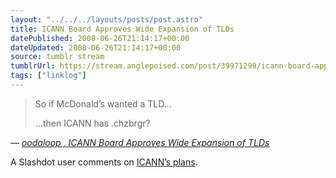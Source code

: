 ```yaml
---
layout: "../../../layouts/posts/post.astro"
title: ICANN Board Approves Wide Expansion of TLDs
datePublished: 2008-06-26T21:14:17+00:00
dateUpdated: 2008-06-26T21:14:17+00:00
source: tumblr stream
tumblrUrl: https://stream.anglepoised.com/post/39971299/icann-board-approves-wide-expansion-of-tlds
tags: ["linklog"]
---
```


> So if McDonald&rsquo;s wanted a TLD&hellip;
>
> &hellip;then ICANN has .chzbrgr?

— <cite>[oodaloop , _ICANN Board Approves Wide Expansion of TLDs_](http://tech.slashdot.org/comments.pl?sid=596435&cid=23953419)</cite>

A Slashdot user comments on [ICANN&rsquo;s plans][1].

[1]: http://tech.slashdot.org/article.pl?sid=08/06/26/1814205
